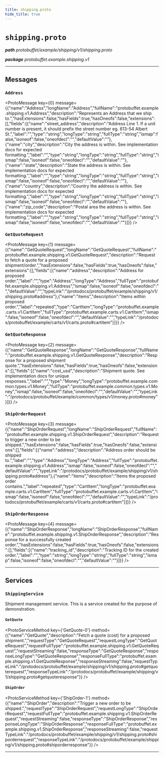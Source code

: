 ```yaml
---
title: shipping.proto
hide_title: true
---
```



# `shipping.proto`
_**path** protobuffet/example/shipping/v1/shipping.proto_

_**package** protobuffet.example.shipping.v1_



---

## Messages


### `Address`
<ProtoMessage key={0} message={{"name":"Address","longName":"Address","fullName":"protobuffet.example.shipping.v1.Address","description":"Represents an Address that we ship to.","hasExtensions":false,"hasFields":true,"hasOneofs":false,"extensions":[],"fields":[{"name":"street_address","description":"Address Line 1. If a unit number is present, it should prefix the street number eg. 613-54 Albert St.","label":"","type":"string","longType":"string","fullType":"string","ismap":false,"isoneof":false,"oneofdecl":"","defaultValue":""},{"name":"city","description":"City the address is within. See implementation docs for expected formatting.","label":"","type":"string","longType":"string","fullType":"string","ismap":false,"isoneof":false,"oneofdecl":"","defaultValue":""},{"name":"state","description":"State the address is within. See implementation docs for expected formatting.","label":"","type":"string","longType":"string","fullType":"string","ismap":false,"isoneof":false,"oneofdecl":"","defaultValue":""},{"name":"country","description":"Country the address is within. See implementation docs for expected formatting.","label":"","type":"string","longType":"string","fullType":"string","ismap":false,"isoneof":false,"oneofdecl":"","defaultValue":""},{"name":"zip_code","description":"Postal area the address is within. See implementation docs for expected formatting.","label":"","type":"string","longType":"string","fullType":"string","ismap":false,"isoneof":false,"oneofdecl":"","defaultValue":""}]}} />


### `GetQuoteRequest`
<ProtoMessage key={1} message={{"name":"GetQuoteRequest","longName":"GetQuoteRequest","fullName":"protobuffet.example.shipping.v1.GetQuoteRequest","description":"Request to fetch a quote for a proposed shipment/order.","hasExtensions":false,"hasFields":true,"hasOneofs":false,"extensions":[],"fields":[{"name":"address","description":"Address for proposed order.","label":"","type":"Address","longType":"Address","fullType":"protobuffet.example.shipping.v1.Address","ismap":false,"isoneof":false,"oneofdecl":"","defaultValue":"","typeLink":"/protodocs/protobuffet/example/shipping/v1/shipping.proto#address"},{"name":"items","description":"Items within proposed order.","label":"repeated","type":"CartItem","longType":"protobuffet.example.carts.v1.CartItem","fullType":"protobuffet.example.carts.v1.CartItem","ismap":false,"isoneof":false,"oneofdecl":"","defaultValue":"","typeLink":"/protodocs/protobuffet/example/carts/v1/carts.proto#cartitem"}]}} />


### `GetQuoteResponse`
<ProtoMessage key={2} message={{"name":"GetQuoteResponse","longName":"GetQuoteResponse","fullName":"protobuffet.example.shipping.v1.GetQuoteResponse","description":"Response for a proposed shipment quote.","hasExtensions":false,"hasFields":true,"hasOneofs":false,"extensions":[],"fields":[{"name":"cost_usd","description":"Shipment quote. See implementation docs for unique responses.","label":"","type":"Money","longType":"protobuffet.example.common.types.v1.Money","fullType":"protobuffet.example.common.types.v1.Money","ismap":false,"isoneof":false,"oneofdecl":"","defaultValue":"","typeLink":"/protodocs/protobuffet/example/common/types/v1/money.proto#money"}]}} />


### `ShipOrderRequest`
<ProtoMessage key={3} message={{"name":"ShipOrderRequest","longName":"ShipOrderRequest","fullName":"protobuffet.example.shipping.v1.ShipOrderRequest","description":"Request to trigger a new order to be shipped.","hasExtensions":false,"hasFields":true,"hasOneofs":false,"extensions":[],"fields":[{"name":"address","description":"Address order should be shipped to.","label":"","type":"Address","longType":"Address","fullType":"protobuffet.example.shipping.v1.Address","ismap":false,"isoneof":false,"oneofdecl":"","defaultValue":"","typeLink":"/protodocs/protobuffet/example/shipping/v1/shipping.proto#address"},{"name":"items","description":"Items the proposed order contains.","label":"repeated","type":"CartItem","longType":"protobuffet.example.carts.v1.CartItem","fullType":"protobuffet.example.carts.v1.CartItem","ismap":false,"isoneof":false,"oneofdecl":"","defaultValue":"","typeLink":"/protodocs/protobuffet/example/carts/v1/carts.proto#cartitem"}]}} />


### `ShipOrderResponse`
<ProtoMessage key={4} message={{"name":"ShipOrderResponse","longName":"ShipOrderResponse","fullName":"protobuffet.example.shipping.v1.ShipOrderResponse","description":"Response for a successfully created order.","hasExtensions":false,"hasFields":true,"hasOneofs":false,"extensions":[],"fields":[{"name":"tracking_id","description":"Tracking ID for the created order.","label":"","type":"string","longType":"string","fullType":"string","ismap":false,"isoneof":false,"oneofdecl":"","defaultValue":""}]}} />

---
## Services


### `ShippingService`

Shipment management service. This is a service created for the purpose of demonstration.


#### `GetQuote`
<ProtoServiceMethod key={'GetQuote-0'} method={{"name":"GetQuote","description":"Fetch a quote (cost) for a proposed shipment.","requestType":"GetQuoteRequest","requestLongType":"GetQuoteRequest","requestFullType":"protobuffet.example.shipping.v1.GetQuoteRequest","requestStreaming":false,"responseType":"GetQuoteResponse","responseLongType":"GetQuoteResponse","responseFullType":"protobuffet.example.shipping.v1.GetQuoteResponse","responseStreaming":false,"requestTypeLink":"/protodocs/protobuffet/example/shipping/v1/shipping.proto#getquoterequest","responseTypeLink":"/protodocs/protobuffet/example/shipping/v1/shipping.proto#getquoteresponse"}} />


#### `ShipOrder`
<ProtoServiceMethod key={'ShipOrder-1'} method={{"name":"ShipOrder","description":"Trigger a new order to be shipped.","requestType":"ShipOrderRequest","requestLongType":"ShipOrderRequest","requestFullType":"protobuffet.example.shipping.v1.ShipOrderRequest","requestStreaming":false,"responseType":"ShipOrderResponse","responseLongType":"ShipOrderResponse","responseFullType":"protobuffet.example.shipping.v1.ShipOrderResponse","responseStreaming":false,"requestTypeLink":"/protodocs/protobuffet/example/shipping/v1/shipping.proto#shiporderrequest","responseTypeLink":"/protodocs/protobuffet/example/shipping/v1/shipping.proto#shiporderresponse"}} />


---


  